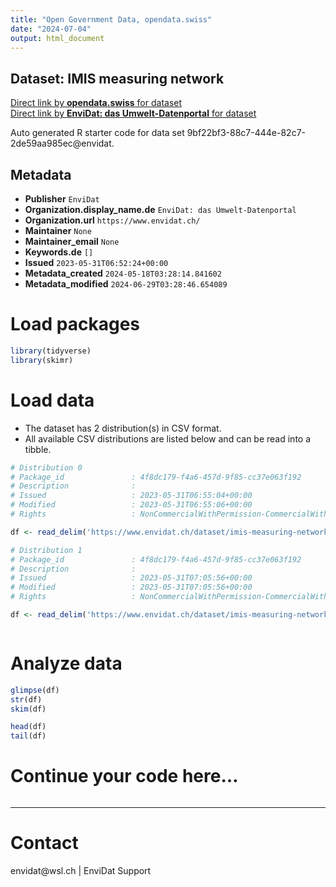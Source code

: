 ```yaml
---
title: "Open Government Data, opendata.swiss"
date: "2024-07-04"
output: html_document
---
```


## Dataset: IMIS measuring network



[Direct link by **opendata.swiss** for dataset](https://opendata.swiss/de/dataset/imis-measuring-network)<br>
[Direct link by **EnviDat: das Umwelt-Datenportal** for dataset](https://www.envidat.ch/#/metadata/imis-measuring-network)

Auto generated R starter code for data set 9bf22bf3-88c7-444e-82c7-2de59aa985ec@envidat.

## Metadata

- **Publisher** `EnviDat`
- **Organization.display_name.de** `EnviDat: das Umwelt-Datenportal`
- **Organization.url** `https://www.envidat.ch/`
- **Maintainer** `None`
- **Maintainer_email** `None`
- **Keywords.de** `[]`
- **Issued** `2023-05-31T06:52:24+00:00`
- **Metadata_created** `2024-05-18T03:28:14.841602`
- **Metadata_modified** `2024-06-29T03:28:46.654089`


# Load packages

```r

library(tidyverse)
library(skimr)

```

# Load data

-   The dataset has 2 distribution(s) in CSV format.
-   All available CSV distributions are listed below and can be read into a tibble.

```r

# Distribution 0
# Package_id               : 4f8dc179-f4a6-457d-9f85-cc37e063f192
# Description              : 
# Issued                   : 2023-05-31T06:55:04+00:00
# Modified                 : 2023-05-31T06:55:06+00:00
# Rights                   : NonCommercialWithPermission-CommercialWithPermission-ReferenceRequired

df <- read_delim('https://www.envidat.ch/dataset/imis-measuring-network/resource/3146d62b-dd2a-47f9-b62d-fa8b7e3e8678')

# Distribution 1
# Package_id               : 4f8dc179-f4a6-457d-9f85-cc37e063f192
# Description              : 
# Issued                   : 2023-05-31T07:05:56+00:00
# Modified                 : 2023-05-31T07:05:56+00:00
# Rights                   : NonCommercialWithPermission-CommercialWithPermission-ReferenceRequired

df <- read_delim('https://www.envidat.ch/dataset/imis-measuring-network/resource/f7c84a0a-e4fd-4c9a-aa52-e5b7b7f3b5bd')



```

# Analyze data

```r

glimpse(df)
str(df)
skim(df)

head(df)
tail(df)

```

# Continue your code here...

```r

```

------------------------------------------------------------------------

# Contact

envidat@wsl.ch | EnviDat Support

